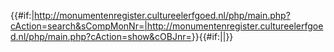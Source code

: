 {{#if:{{{search|}}}|http://monumentenregister.cultureelerfgoed.nl/php/main.php?cAction=search&sCompMonNr=|http://monumentenregister.cultureelerfgoed.nl/php/main.php?cAction=show&cOBJnr=}}{{#if:{{{displayID|}}}|{{{displayID}}}|{{{monumentID}}}}}
